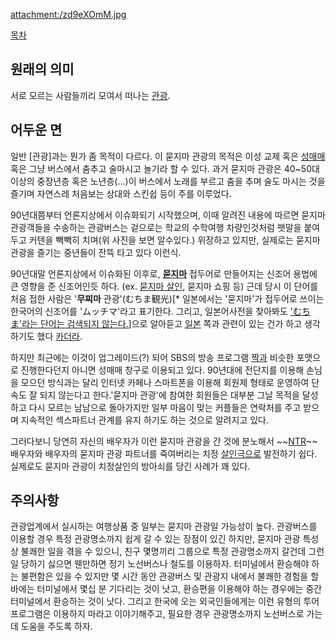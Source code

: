 attachment:/zd9eXOmM.jpg

[[목차]]
== 원래의 의미 ==
서로 모르는 사람들끼리 모여서 떠나는 [[관광]].

== 어두운 면 ==
일반 [관광]과는 뭔가 좀 목적이 다르다. 이 묻지마 관광의 목적은 이성 교제 혹은 [[성매매]] 혹은 그냥 버스에서 춤추고 술마시고 놀기라 할 수 있다.
과거 묻지마 관광은 40~50대 이상의 중장년층 혹은 노년층(...)이 버스에서 노래를 부르고 춤을 추며 술도 마시는 것을 즐기며 자연스레 처음보는 상대와 스킨쉽 등이 주를 이루었다.

90년대쯤부터 언론지상에서 이슈화되기 시작했으며, 이때 알려진 내용에 따르면 묻지마 관광객들을 수송하는 관광버스는 겉으로는 학교의 수학여행 차량인것처럼 팻말을 붙여두고 커텐을 빽빽히 치며(위 사진을 보면 알수있다.) 위장하고 있지만, 실제로는 묻지마 관광을 즐기는 중년들이 잔뜩 타고 있다 이런식.

90년대말 언론지상에서 이슈화된 이후로, '''[[묻지마]]''' 접두어로 만들어지는 신조어 용법에 큰 영향을 준 신조어인듯 하다. (ex. [[묻지마 살인]], 묻지마 쇼핑 등) 근데 당시 이 단어를 처음 접한 사람은 '{{{}}}'''무찌마''' 관광'(むちま観光)[* 일본에서는 '묻지마'가 접두어로 쓰이는 한국어의 신조어를 'ムッチマ'라고 표기한다. 그리고, 일본어사전을 찾아봐도 [http://jpdic.naver.com/search.nhn?range=all&q=%E3%82%80%E3%81%A1%E3%81%BE&sm=jpd_hty 'むちま'라는 단어는 검색되지 않는다.]]으로 알아듣고 [[일본]] 쪽과 관련이 있는 건가 하고 생각하기도 했다 [[카더라]].

하지만 최근에는 이것이 업그레이드(?) 되어 SBS의 방송 프로그램 [[짝]]과 비슷한 포맷으로 진행한다던지 아니면 성매매 창구로 이용되고 있다. 90년대에 전단지를 이용해 손님을 모으던 방식과는 달리 인터넷 카페나 스마트폰을 이용해 회원제 형태로 운영하여 단속도 잘 되지 않는다고 한다.'묻지마 관광'에 참여한 회원들은 대부분 그날 목적을 달성하고 다시 모르는 남남으로 돌아가지만 일부 마음이 맞는 커플들은 연락처를 주고 받으며 지속적인 섹스파트너 관계를 유지 하기도 하는 것으로 알려지고 있다.

그러다보니 당연히 자신의 배우자가 이런 묻지마 관광을 간 것에 분노해서 ~~[[NTR]]~~ 배우자와 배우자의 묻지마 관광 파트너를 죽여버리는 치정 [[살인]]극으로 발전하기 쉽다. 실제로도 묻지마 관광이 치정살인의 방아쇠를 당긴 사례가 꽤 있다.

== 주의사항 ==
관광업계에서 실시하는 여행상품 중 일부는 묻지마 관광일 가능성이 높다. 관광버스를 이용할 경우 특정 관광명소까지 쉽게 갈 수 있는 장점이 있긴 하지만, 묻지마 관광 특성상 불쾌한 일을 겪을 수 있으니, 친구 몇명끼리 그룹으로 특정 관광명소까지 갈건데 그런 일 당하기 싫으면 웬만하면 정기 노선버스나 철도를 이용하자. 터미널에서 환승해야 하는 불편함은 있을 수 있지만 몇 시간 동안 관광버스 및 관광지 내에서 불쾌한 경험을 할 바에는 터미널에서 몇십 분 기다리는 것이 낫고, 환승편을 이용해야 하는 경우에는 중간터미널에서 환승하는 것이 낫다. 그리고 한국에 오는 외국인들에게는 이런 유형의 투어 프로그램은 이용하지 마라고 이야기해주고, 필요한 경우 관광명소까지 노선버스로 가는 데 도움을 주도록 하자.
